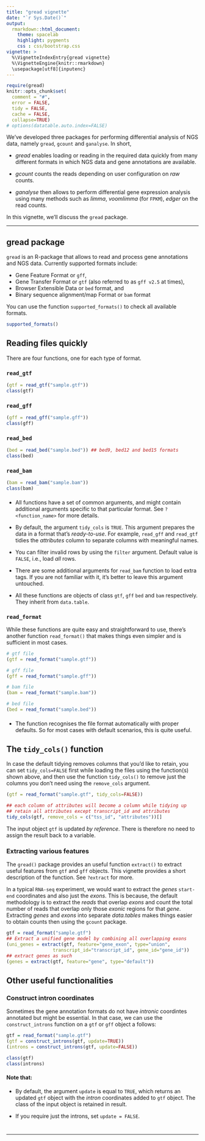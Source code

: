 ```yaml
---
title: "gread vignette"
date: "`r Sys.Date()`"
output: 
  rmarkdown::html_document:
    theme: spacelab
    highlight: pygments
    css : css/bootstrap.css
vignette: >
  %\VignetteIndexEntry{gread vignette}
  %\VignetteEngine{knitr::rmarkdown}
  \usepackage[utf8]{inputenc}
---
```


```r
require(gread)
knitr::opts_chunk$set(
  comment = "#",
  error = FALSE,
  tidy = FALSE,
  cache = FALSE,
  collapse=TRUE)
# options(datatable.auto.index=FALSE)
```

We've developed three packages for performing differential analysis of NGS 
data, namely `gread`, `gcount` and `ganalyse`. In short,

* *gread* enables loading or reading in the required data quickly from many 
different formats in which NGS data and gene annotations are available. 

* *gcount* counts the reads depending on user configuration on *raw* counts.

* *ganalyse* then allows to perform differential gene expression analysis 
using many methods such as *limma*, *voomlimma* (for `FPKM`), *edger* on the 
read counts.

In this vignette, we'll discuss the `gread` package.

***

## gread package

`gread` is an R-package that allows to read and process gene annotations and 
NGS data. Currently supported formats include:

* Gene Feature Format or `gff`,
* Gene Transfer Format or `gtf` (also referred to as `gff v2.5` at times),
* Browser Extensible Data or `bed` format, and
* Binary sequence alignment/map Format or `bam` format

You can use the function `supported_formats()` to check all available formats. 

```r
supported_formats()
```

## Reading files quickly

There are four functions, one for each type of format. 

### `read_gtf`

```r
(gtf = read_gtf("sample.gtf"))
class(gtf)
```

### `read_gff`

```r
(gff = read_gff("sample.gff"))
class(gff)
```

### `read_bed`

```r
(bed = read_bed("sample.bed")) ## bed9, bed12 and bed15 formats
class(bed)
```

### `read_bam`

```r
(bam = read_bam("sample.bam"))
class(bam)
```

#### {.bs-callout .bs-callout-info}

* All functions have a set of common arguments, and might contain additional 
arguments specific to that particular format. See `?<function_name>` for more 
details.

* By default, the argument `tidy_cols` is `TRUE`. This argument prepares the data 
in a format that's *ready-to-use*. For example, `read_gff` and `read_gtf` 
tidies the *attributes* column to separate columns with meaningful names.

* You can filter invalid rows by using the `filter` argument. Default value 
is `FALSE`, i.e., load *all* rows.

* There are some additional arguments for `read_bam` function to load extra 
tags. If you are not familiar with it, it's better to leave this argument 
untouched.

* All these functions are objects of class `gtf`, `gff` `bed` and `bam` 
respectively. They inherit from `data.table`.

### `read_format`

While these functions are quite easy and straightforward to use, there's 
another function `read_format()` that makes things even simpler and is 
sufficient in most cases.

```r
# gtf file
(gtf = read_format("sample.gtf"))

# gff file
(gff = read_format("sample.gff"))

# bam file
(bam = read_format("sample.bam"))

# bed file
(bed = read_format("sample.bed"))
```

#### {.bs-callout .bs-callout-info}

* The function recognises the file format automatically with proper defaults. 
So for most cases with default scenarios, this is quite useful.

## The `tidy_cols()` function

In case the default tidying removes columns that you'd like to retain, you 
can set `tidy_cols=FALSE` first while loading the files using the function(s) 
shown above, and then use the function `tidy_cols()` to remove just the 
columns you don't need using the `remove_cols` argument.

```r
(gtf = read_format("sample.gtf", tidy_cols=FALSE))

## each column of attributes will become a column while tidying up
## retain all attributes except transcript_id and attributes
tidy_cols(gtf, remove_cols = c("tss_id", "attributes"))[]
```

The input object `gtf` is updated *by reference*. There is therefore no need 
to assign the result back to a variable.

### Extracting various features

The `gread()` package provides an useful function `extract()` to extract 
useful features from `gtf` and `gff` objects. This vignette provides a short 
description of the function. See `?extract` for more.

In a typical `RNA-seq` experiment, we would want to extract the *genes* 
`start-end` coordinates and also just the *exons*. This is because, the 
default methodology is to extract the *reads* that overlap *exons* and count 
the total number of reads that overlap only those *exonic* regions for that 
*gene*. Extracting *genes* and *exons* into separate *data.tables* makes 
things easier to obtain counts then using the `gcount` package.

```r
gtf = read_format("sample.gtf")
## Extract a unified gene model by combining all overlapping exons
(uni_genes = extract(gtf, feature="gene_exon", type="union", 
                 transcript_id="transcript_id", gene_id="gene_id"))
## extract genes as such
(genes = extract(gtf, feature="gene", type="default"))
```

## Other useful functionalities

### Construct intron coordinates

Sometimes the gene annotation formats do not have *intronic* coordintes 
annotated but might be essential. In that case, we can use the 
`construct_introns` function on a `gtf` or `gff` object a follows:

```r
gtf = read_format("sample.gtf")
(gtf = construct_introns(gtf, update=TRUE))
(introns = construct_introns(gtf, update=FALSE))

class(gtf)
class(introns)
```

#### Note that: {.bs-callout .bs-callout-info}

* By default, the argument `update` is equal to `TRUE`, which returns an 
updated `gtf` object with the *intron* coordinates added to `gtf` object. 
The class of the input object is retained in result.

* If you require just the introns, set `update = FALSE`.

#

***

